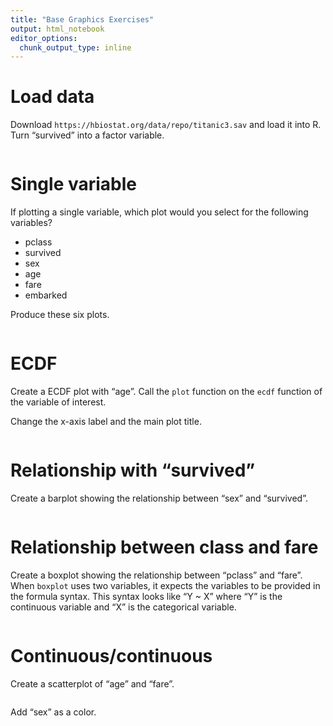 ```yaml
---
title: "Base Graphics Exercises"
output: html_notebook
editor_options: 
  chunk_output_type: inline
---
```


# Load data

Download `https://hbiostat.org/data/repo/titanic3.sav` and load it into R. Turn "survived" into a factor variable.

```r
```

# Single variable

If plotting a single variable, which plot would you select for the following variables?

* pclass
* survived
* sex
* age
* fare
* embarked

Produce these six plots.

```r
```

# ECDF

Create a ECDF plot with "age". Call the `plot` function on the `ecdf` function of the variable of interest.

Change the x-axis label and the main plot title.

```r
```

# Relationship with "survived"

Create a barplot showing the relationship between "sex" and "survived".

```r
```

# Relationship between class and fare

Create a boxplot showing the relationship between "pclass" and "fare". When `boxplot` uses two variables, it expects the variables to be provided in the formula syntax. This syntax looks like "Y ~ X" where "Y" is the continuous variable and "X" is the categorical variable.

```r
```

# Continuous/continuous

Create a scatterplot of "age" and "fare".

```r
```

Add "sex" as a color.

```r
```
